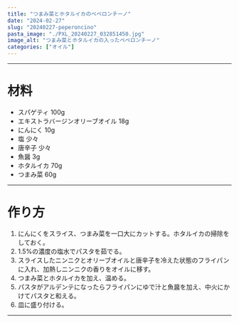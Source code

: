 ```yaml
---
title: "つまみ菜とホタルイカのペペロンチーノ"
date: "2024-02-27"
slug: "20240227-peperoncino"
pasta_image: "./PXL_20240227_032851450.jpg"
image_alt: "つまみ菜とホタルイカの入ったペペロンチーノ"
categories: ["オイル"]
---
```


---

# 材料

- スパゲティ 100g
- エキストラバージンオリーブオイル 18g
- にんにく 10g
- 塩 少々
- 唐辛子 少々
- 魚醤 3g
- ホタルイカ 70g
- つまみ菜 60g

---

# 作り方

1. にんにくをスライス、つまみ菜を一口大にカットする。ホタルイカの掃除をしておく。
2. 1.5%の濃度の塩水でパスタを茹でる。
3. スライスしたニンニクとオリーブオイルと唐辛子を冷えた状態のフライパンに入れ、加熱しニンニクの香りをオイルに移す。
4. つまみ菜とホタルイカを加え、温める。
5. パスタがアルデンテになったらフライパンにゆで汁と魚醤を加え、中火にかけてパスタと和える。
6. 皿に盛り付ける。

---
